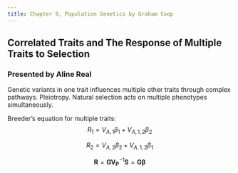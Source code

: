 ```yaml
---
title: Chapter 9, Population Genetics by Graham Coop
---
```


## Correlated Traits and The Response of Multiple Traits to Selection

### Presented by Aline Real

Genetic variants in one trait influences multiple other traits through complex pathways.
Pleiotropy. Natural selection acts on multiple phenotypes simultaneously.

Breeder's equation for multiple traits:
$$
R_1 = V_{A, 1}\beta_1 + V_{A, 1, 2}\beta_2
$$

$$
R_2 = V_{A, 2}\beta_2 + V_{A, 1, 2}\beta_1
$$

$$
\mathbf{R} = \mathbf{G} \mathbf{V}_{\mathbf{P}}^{-1} \mathbf{S} = \mathbf{G}\mathbf{\beta}
$$

